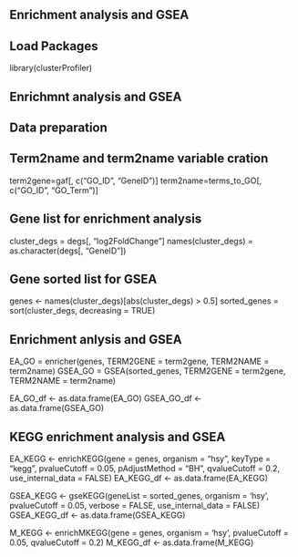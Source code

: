 ## Enrichment analysis and GSEA

## Load Packages

library(clusterProfiler)

## Enrichmnt analysis and GSEA

## Data preparation

## Term2name and term2name variable cration
term2gene=gaf[, c("GO_ID", "GeneID")]
term2name=terms_to_GO[, c("GO_ID", "GO_Term")]

## Gene list for enrichment analysis
cluster_degs = degs[, "log2FoldChange"]
names(cluster_degs) = as.character(degs[, "GeneID"])

## Gene sorted list for GSEA
genes <- names(cluster_degs)[abs(cluster_degs) > 0.5]
sorted_genes = sort(cluster_degs, decreasing = TRUE)

## Enrichment anlysis and GSEA
EA_GO = enricher(genes, TERM2GENE = term2gene, TERM2NAME = term2name)
GSEA_GO = GSEA(sorted_genes, TERM2GENE = term2gene, TERM2NAME = term2name)

EA_GO_df <- as.data.frame(EA_GO)
GSEA_GO_df <- as.data.frame(GSEA_GO)

## KEGG enrichment analysis and GSEA
EA_KEGG <- enrichKEGG(gene = genes, 
                 organism = "hsy",
                 keyType = "kegg",
                 pvalueCutoff = 0.05,
                 pAdjustMethod = "BH",
                 qvalueCutoff = 0.2,
                 use_internal_data = FALSE)
EA_KEGG_df <- as.data.frame(EA_KEGG)

GSEA_KEGG <- gseKEGG(geneList = sorted_genes,
               organism = 'hsy',
               pvalueCutoff = 0.05,
               verbose  = FALSE,
               use_internal_data = FALSE)
GSEA_KEGG_df <- as.data.frame(GSEA_KEGG)

M_KEGG <- enrichMKEGG(gene = genes,
                   organism = 'hsy',
                   pvalueCutoff = 0.05,
                   qvalueCutoff = 0.2)
M_KEGG_df <- as.data.frame(M_KEGG)

